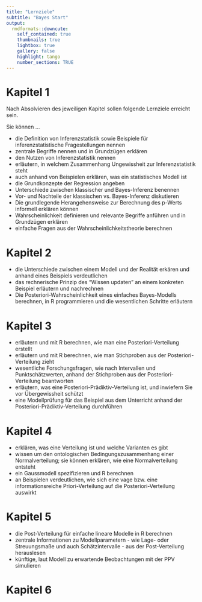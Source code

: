 ```yaml
---
title: "Lernziele"
subtitle: "Bayes Start"
output:
  rmdformats::downcute:
    self_contained: true
    thumbnails: true
    lightbox: true
    gallery: false
    highlight: tango
    number_sections: TRUE
---
```




# Kapitel 1

Nach Absolvieren des jeweiligen Kapitel sollen folgende Lernziele erreicht sein.

Sie können ...

- die Definition von Inferenzstatistik sowie Beispiele für inferenzstatistische Fragestellungen nennen
- zentrale Begriffe nennen und in Grundzügen erklären
- den Nutzen von Inferenzstatistik nennen
- erläutern, in welchem Zusammenhang Ungewissheit zur Inferenzstatistik steht
- auch anhand von Beispielen erklären, was ein statistisches Modell ist
- die Grundkonzepte der Regression angeben
- Unterschiede zwischen klassischer und Bayes-Inferenz benennen
- Vor- und Nachteile der klassischen vs. Bayes-Inferenz diskutieren
- Die grundlegende Herangehensweise zur Berechnung des p-Werts informell erklären können
- Wahrscheinlichkeit definieren und relevante Begriffe anführen und in Grundzügen erklären
- einfache Fragen aus der Wahrscheinlichkeitstheorie berechnen


# Kapitel 2


- die Unterschiede zwischen einem Modell und der Realität erkären und anhand eines Beispiels verdeutlichen
- das rechnerische Prinzip des "Wissen updaten" an einem konkreten Beispiel erläutern und nachrechnen
- Die Posteriori-Wahrscheinlichkeit eines einfaches Bayes-Modells berechnen, in R programmieren und die wesentlichen Schritte erläutern



# Kapitel 3


- erläutern und mit R berechnen, wie man eine Posteriori-Verteilung erstellt
- erläutern und mit R berechnen, wie man Stichproben aus der Posteriori-Verteilung zieht
- wesentliche Forschungsfragen, wie nach Intervallen und Punktschätzwerten, anhand der Stichproben aus der Posteriori-Verteilung beantworten
- erläutern, was eine Posteriori-Prädiktiv-Verteilung ist, und inwiefern Sie vor Übergewissheit schützt
- eine Modellprüfung für das Beispiel aus dem Unterricht anhand der Posteriori-Prädiktiv-Verteilung durchführen



# Kapitel 4

- erklären, was eine Verteilung ist und welche Varianten es gibt
- wissen um den ontologischen Bedingungszusammenhang einer Normalverteilung; sie können erklären, wie eine Normalverteilung entsteht
- ein Gaussmodell spezifizieren und R berechnen
- an Beispielen verdeutlichen, wie sich eine vage bzw. eine informationsreiche Priori-Verteilung auf die Posteriori-Verteilung auswirkt


# Kapitel 5

- die Post-Verteilung für einfache lineare Modelle in R berechnen
- zentrale Informationen zu Modellparametern - wie Lage- oder Streuungsmaße und auch Schätzintervalle - aus der Post-Verteilung herauslesen
- künftige, laut Modell zu erwartende Beobachtungen mit der PPV simulieren


# Kapitel 6

